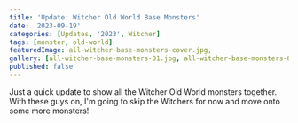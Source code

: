```yaml
---
title: 'Update: Witcher Old World Base Monsters'
date: '2023-09-19'
categories: [Updates, '2023', Witcher]
tags: [monster, old-world]
featuredImage: all-witcher-base-monsters-cover.jpg,
gallery: [all-witcher-base-monsters-01.jpg, all-witcher-base-monsters-02.jpg]
published: false
---
```


Just a quick update to show all the Witcher Old World monsters together. With these guys on, I'm going to skip the
Witchers for now and move onto some more monsters!
